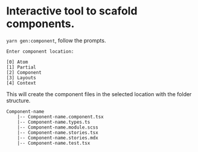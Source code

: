 
<Meta title="Documentation/Component Generation" />

# Interactive tool to scafold components.

`yarn gen:component`, follow the prompts.

```
Enter component location:

[0] Atom
[1] Partial
[2] Component
[3] Layouts
[4] Context
```

This will create the component files in the selected location with the folder structure.

```
Component-name
    |-- Component-name.component.tsx
    |-- Component-name.types.ts
    |-- Component-name.module.scss
    |-- Component-name.stories.tsx
    |-- Component-name.stories.mdx
    |-- Component-name.test.tsx
```
